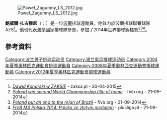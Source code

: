 [[File:Paweł_Zagumny_LŚ_2012.jpg|thumb]]

'''鮑威爾·扎古穆尼'''（{{lang-pl|Paweł Zagumny}}；{{bd|1977年|10月18日}}）是一位[[波蘭|波蘭]]排球運動員。他效力於波蘭排球聯賽球隊AZS<ref>[http://www.zaksa.pl/aktualnosci/dawid-konarski-w-zaksie ''Dawid Konarski w ZAKSIE''] {{Wayback|url=http://www.zaksa.pl/aktualnosci/dawid-konarski-w-zaksie |date=20150503001732 }} - zaksa.pl - 30-04-2015</ref>。他也代表波蘭國家排球隊參賽，參加了2014年世界排球錦標賽<ref>[http://www.fivb.org/viewPressRelease.asp?No=49498&Language=en#.VCAG_qIu6ho ''Poland win second World Championship title at home''] {{Wayback|url=http://www.fivb.org/viewPressRelease.asp?No=49498&Language=en#.VCAG_qIu6ho |date=20181005153335 }} - fivb.org - 21-09-2014</ref><ref>[http://www.fivb.org/viewPressRelease.asp?No=49500&Language=en#.VCAHAaIu6ho ''Poland put an end to the reign of Brazil''] {{Wayback|url=http://www.fivb.org/viewPressRelease.asp?No=49500&Language=en#.VCAHAaIu6ho |date=20181229031625 }} - fivb.org - 21-09-2014</ref><ref>[http://www.plusliga.pl/news/id/9914 ''FIVB MŚ Polska 2014: Polska ze złotym medalem''] {{Wayback|url=http://www.plusliga.pl/news/id/9914 |date=20190708110420 }} - plusliga.pl - 21-09-2014</ref>。

==參考資料==
{{Reflist}}
{{DEFAULTSORT:Zagumny, Pawel}}
[[Category:波兰男子排球运动员|Category:波兰男子排球运动员]]
[[Category:波兰奥运排球运动员|Category:波兰奥运排球运动员]]
[[Category:2004年夏季奧林匹克運動會排球運動員|Category:2004年夏季奧林匹克運動會排球運動員]]
[[Category:2008年夏季奧林匹克運動會排球運動員|Category:2008年夏季奧林匹克運動會排球運動員]]
[[Category:2012年夏季奧林匹克運動會排球運動員|Category:2012年夏季奧林匹克運動會排球運動員]]
{{poland-bio-stub}}